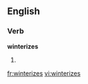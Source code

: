==English==

===Verb===
'''winterizes'''

# {{third-person singular of|[[winterize]]}}

[[fr:winterizes]]
[[vi:winterizes]]